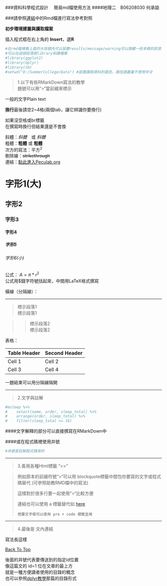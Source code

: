 <h2 id=1></h2>
###資料科學程式設計　 簡易md檔使用方法
####地理二　B06208030  何承諭

###請參照<a href="https://github.com/lessthan41/SummerCollege_108/blob/master/RMarkdown_example.Rmd">連結</a>中的Rmd檔進行寫法參考對照

**初步環境建置與讀取檔案**

插入程式框在右上角的 **Insert**，選**R**
```r
#在rmd檔裡看上面的大括號內可以設置results/message/warning可以隱藏一些多餘的訊息
#可以在這個段落跑library和讀檔案
#library(ggplot2)
#library(dplyr)
#library(tm)
#setwd("D:/SummerCollege/Data") #設置讀取資料的路徑，路徑請盡量不使用中文
```

> 1.以下有些RMarkDown寫法的教學      
> 題號可以用">"當前綴來標示    

一般的文字Plain text   
    
**換行**最後請空2~4格(兩個tab，讓它辨識你要換行)    
   
如果沒空格或br標籤<br>
在撰寫時換行但結果還是不會換   

斜體：*斜體*　或  _斜體_   
粗體：**粗體** 或 __粗體__  
次方的寫法：平方^2^   
刪除線：~~strikethrough~~   
連結：[點此進入Peculab.org](http://peculab.org/)   

# 字形1(大)   
## 字形2   
### 字形3   
#### 字形4   
##### 字形5   
###### 字形6(小)   

公式： $A = \pi*r^{2}$   
公式用\$錢字符號括起來，中間用LaTeX格式撰寫       

橫線（分隔線）：

---

> 標示段落1    
> 標示段落1    

>> 標示段落2    
>> 標示段落2     

表格：
 
Table Header  | Second Header 
------------- | ------------- 
Cell 1        | Cell 2 
Cell 3        | Cell 4 

一題結束可以用分隔線隔開     

---

> 2.文字與註解


```r
#msleep %>% 
#    select(name, order, sleep_total) %>%
#    arrange(order, sleep_total) %>% 
#    filter(sleep_total >= 16)
```

####文字解釋的部分可以直接撰寫在RMarkDown中   
    
####或在程式碼裡使用井號    
```r
#井號是註解程式碼用的
```

---

> 3.善用各種Html標籤 "<>"

<blockquote>

例如原本的前綴符號">"可以用 blockquote標籤中間包你要寫的文字或程式碼替代 (可參照助教RMD檔中的寫法)    

這樣對於很多行要一起使用">"比較方便   


連結也可以使用 a 標籤替代如 <a href="...">here</a>      

<pre><code>想要文字框可以使用 pre + code 標籤並用</code></pre>

</blockquote>

---

> 4.最後是 文內連結

寫法長這樣

[Back To Top](#1)

後面的井號代表要傳送到的指定id位置    
像這篇文的 id=1 位在文章的最上方    
就是一種方便讀者使用的目錄的概念    
也可以參照<a href="https://lessthan41.github.io/SummerCollege_108/dplyr_tutorial.html">dplyr教學</a>那篇的目錄形式





